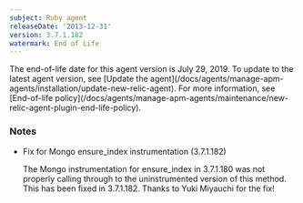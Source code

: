 ```yaml
---
subject: Ruby agent
releaseDate: '2013-12-31'
version: 3.7.1.182
watermark: End of Life
---
```


<Callout variant="important">
  The end-of-life date for this agent version is July 29, 2019. To update to the latest agent version, see [Update the agent](/docs/agents/manage-apm-agents/installation/update-new-relic-agent). For more information, see [End-of-life policy](/docs/agents/manage-apm-agents/maintenance/new-relic-agent-plugin-end-life-policy).
</Callout>

### Notes

* Fix for Mongo ensure_index instrumentation (3.7.1.182)

  The Mongo instrumentation for ensure_index in 3.7.1.180 was not properly calling through to the uninstrumented version of this method. This has been fixed in 3.7.1.182. Thanks to Yuki Miyauchi for the fix!
